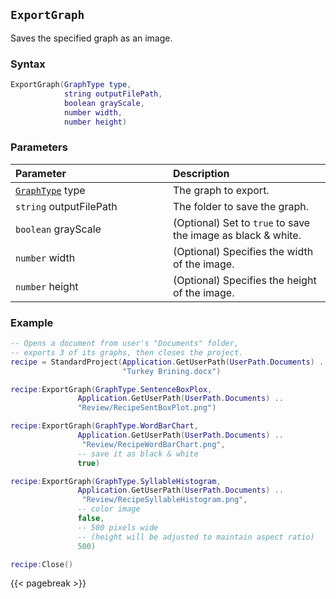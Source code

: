 ## `ExportGraph` {#standard-exportgraph}

Saves\index{Graphs!exporting} the specified graph as an image.

### Syntax {-}

``` .lua
ExportGraph(GraphType type,
            string outputFilePath,
            boolean grayScale,
            number width,
            number height)
```

### Parameters {-}

**Parameter** | **Description**
| :-- | :-- |
[`GraphType`](#graphtype) type | The graph to export.
`string` outputFilePath | The folder to save the graph.
`boolean` grayScale | (Optional) Set to `true` to save the image as black &amp; white.
`number` width | (Optional) Specifies the width of the image.
`number` height | (Optional) Specifies the height of the image.

### Example {-}

``` .lua
-- Opens a document from user's "Documents" folder,
-- exports 3 of its graphs, then closes the project.
recipe = StandardProject(Application.GetUserPath(UserPath.Documents) ..
                         "Turkey Brining.docx")

recipe:ExportGraph(GraphType.SentenceBoxPlox,
               Application.GetUserPath(UserPath.Documents) ..
               "Review/RecipeSentBoxPlot.png")

recipe:ExportGraph(GraphType.WordBarChart,
               Application.GetUserPath(UserPath.Documents) ..
                "Review/RecipeWordBarChart.png",
               -- save it as black & white
               true)

recipe:ExportGraph(GraphType.SyllableHistogram,
               Application.GetUserPath(UserPath.Documents) ..
                "Review/RecipeSyllableHistogram.png",
               -- color image
               false,
               -- 500 pixels wide
               -- (height will be adjusted to maintain aspect ratio)
               500)

recipe:Close()
```

{{< pagebreak >}}